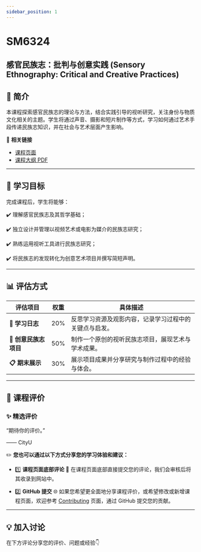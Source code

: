 ```yaml
---
sidebar_position: 1
---
```


# SM6324
## 感官民族志：批判与创意实践 (Sensory Ethnography: Critical and Creative Practices)

## **📘 简介**
本课程探索感官民族志的理论与方法，结合实践引导的视听研究，关注身份与物质文化相关的主题。学生将通过声音、摄影和短片制作等方式，学习如何通过艺术手段传递民族志知识，并在社会与艺术层面产生影响。

🔗 **相关链接**
- [课程页面](https://www.cityu.edu.hk/catalogue/pg/202425/course/SM6324.htm)
- [课程大纲 PDF](https://www.cityu.edu.hk/catalogue/pg/202425/course/SM6324.pdf)

---

## **🎯 学习目标**

完成课程后，学生将能够：

✔️ 理解感官民族志及其哲学基础；

✔️ 独立设计并管理以视频艺术或电影为媒介的民族志研究；

✔️ 熟练运用视听工具进行民族志研究；

✔️ 将民族志的发现转化为创意艺术项目并撰写简短声明。

---

## **📊 评估方式**

| **评估项目**           | **权重** | **具体描述**                                                                                       |
|-----------------------|---------|---------------------------------------------------------------------------------------------------|
| **📂 学习日志**        | 20%      | 反思学习资源及观影内容，记录学习过程中的关键点与启发。                                                 |
| **📂 创意民族志项目**  | 50%      | 制作一个原创的视听民族志项目，展现艺术与学术成果。                                                    |
| **📋 期末展示**        | 30%      | 展示项目成果并分享研究与制作过程中的经验与体会。                                                       |

---

## **💬 课程评价**

### ✨ **精选评价**
<div className={commentStyles.commentBox}>
    <p className={commentStyles.commentText}>
        “期待你的评价。”
    </p>
    <p className={commentStyles.commentAuthor}>—— CityU</p>
</div>

✏️ **您也可以通过以下方式分享您的学习体验和建议：**

- 1️⃣ **课程页面底部评论**
💬 在课程页面底部直接提交您的评论，我们会审核后将其收录到网站中。

- 2️⃣ **GitHub 提交**
🌐 如果您希望更全面地分享课程评价，或希望修改或新增课程页面，欢迎参考 [Contributing](https://penjc.github.io/cityU-navigator/contributing) 页面，通过 GitHub 提交您的贡献。

---

## **💡 加入讨论**

在下方评论分享您的评价、问题或经验👇
<Utterances />